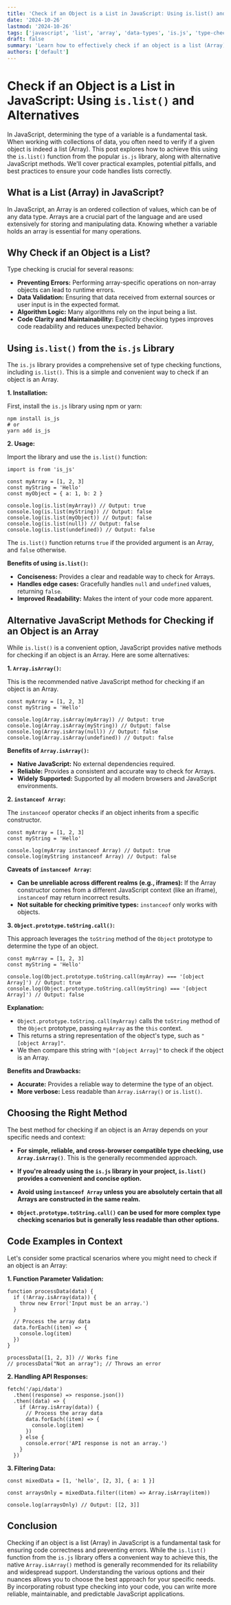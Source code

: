 ```yaml
---
title: 'Check if an Object is a List in JavaScript: Using is.list() and Alternatives'
date: '2024-10-26'
lastmod: '2024-10-26'
tags: ['javascript', 'list', 'array', 'data-types', 'is.js', 'type-checking', 'programming']
draft: false
summary: 'Learn how to effectively check if an object is a list (Array) in JavaScript using the is.list() function from the is.js library and other native JavaScript methods. Understand the nuances and best practices for reliable type checking.'
authors: ['default']
---
```


# Check if an Object is a List in JavaScript: Using `is.list()` and Alternatives

In JavaScript, determining the type of a variable is a fundamental task. When working with collections of data, you often need to verify if a given object is indeed a list (Array). This post explores how to achieve this using the `is.list()` function from the popular `is.js` library, along with alternative JavaScript methods. We'll cover practical examples, potential pitfalls, and best practices to ensure your code handles lists correctly.

## What is a List (Array) in JavaScript?

In JavaScript, an Array is an ordered collection of values, which can be of any data type. Arrays are a crucial part of the language and are used extensively for storing and manipulating data. Knowing whether a variable holds an array is essential for many operations.

## Why Check if an Object is a List?

Type checking is crucial for several reasons:

- **Preventing Errors:** Performing array-specific operations on non-array objects can lead to runtime errors.
- **Data Validation:** Ensuring that data received from external sources or user input is in the expected format.
- **Algorithm Logic:** Many algorithms rely on the input being a list.
- **Code Clarity and Maintainability:** Explicitly checking types improves code readability and reduces unexpected behavior.

## Using `is.list()` from the `is.js` Library

The `is.js` library provides a comprehensive set of type checking functions, including `is.list()`. This is a simple and convenient way to check if an object is an Array.

**1. Installation:**

First, install the `is.js` library using npm or yarn:

```plaintext
npm install is_js
# or
yarn add is_js
```

**2. Usage:**

Import the library and use the `is.list()` function:

```plaintext
import is from 'is_js'

const myArray = [1, 2, 3]
const myString = 'Hello'
const myObject = { a: 1, b: 2 }

console.log(is.list(myArray)) // Output: true
console.log(is.list(myString)) // Output: false
console.log(is.list(myObject)) // Output: false
console.log(is.list(null)) // Output: false
console.log(is.list(undefined)) // Output: false
```

The `is.list()` function returns `true` if the provided argument is an Array, and `false` otherwise.

**Benefits of using `is.list()`:**

- **Conciseness:** Provides a clear and readable way to check for Arrays.
- **Handles edge cases:** Gracefully handles `null` and `undefined` values, returning `false`.
- **Improved Readability:** Makes the intent of your code more apparent.

## Alternative JavaScript Methods for Checking if an Object is an Array

While `is.list()` is a convenient option, JavaScript provides native methods for checking if an object is an Array. Here are some alternatives:

**1. `Array.isArray()`:**

This is the recommended native JavaScript method for checking if an object is an Array.

```plaintext
const myArray = [1, 2, 3]
const myString = 'Hello'

console.log(Array.isArray(myArray)) // Output: true
console.log(Array.isArray(myString)) // Output: false
console.log(Array.isArray(null)) // Output: false
console.log(Array.isArray(undefined)) // Output: false
```

**Benefits of `Array.isArray()`:**

- **Native JavaScript:** No external dependencies required.
- **Reliable:** Provides a consistent and accurate way to check for Arrays.
- **Widely Supported:** Supported by all modern browsers and JavaScript environments.

**2. `instanceof Array`:**

The `instanceof` operator checks if an object inherits from a specific constructor.

```plaintext
const myArray = [1, 2, 3]
const myString = 'Hello'

console.log(myArray instanceof Array) // Output: true
console.log(myString instanceof Array) // Output: false
```

**Caveats of `instanceof Array`:**

- **Can be unreliable across different realms (e.g., iframes):** If the Array constructor comes from a different JavaScript context (like an iframe), `instanceof` may return incorrect results.
- **Not suitable for checking primitive types:** `instanceof` only works with objects.

**3. `Object.prototype.toString.call()`:**

This approach leverages the `toString` method of the `Object` prototype to determine the type of an object.

```plaintext
const myArray = [1, 2, 3]
const myString = 'Hello'

console.log(Object.prototype.toString.call(myArray) === '[object Array]') // Output: true
console.log(Object.prototype.toString.call(myString) === '[object Array]') // Output: false
```

**Explanation:**

- `Object.prototype.toString.call(myArray)` calls the `toString` method of the `Object` prototype, passing `myArray` as the `this` context.
- This returns a string representation of the object's type, such as `"[object Array]"`.
- We then compare this string with `"[object Array]"` to check if the object is an Array.

**Benefits and Drawbacks:**

- **Accurate:** Provides a reliable way to determine the type of an object.
- **More verbose:** Less readable than `Array.isArray()` or `is.list()`.

## Choosing the Right Method

The best method for checking if an object is an Array depends on your specific needs and context:

- **For simple, reliable, and cross-browser compatible type checking, use `Array.isArray()`**. This is the generally recommended approach.

- **If you're already using the `is.js` library in your project, `is.list()` provides a convenient and concise option.**

- **Avoid using `instanceof Array` unless you are absolutely certain that all Arrays are constructed in the same realm.**

- **`Object.prototype.toString.call()` can be used for more complex type checking scenarios but is generally less readable than other options.**

## Code Examples in Context

Let's consider some practical scenarios where you might need to check if an object is an Array:

**1. Function Parameter Validation:**

```plaintext
function processData(data) {
  if (!Array.isArray(data)) {
    throw new Error('Input must be an array.')
  }

  // Process the array data
  data.forEach((item) => {
    console.log(item)
  })
}

processData([1, 2, 3]) // Works fine
// processData("Not an array"); // Throws an error
```

**2. Handling API Responses:**

```plaintext
fetch('/api/data')
  .then((response) => response.json())
  .then((data) => {
    if (Array.isArray(data)) {
      // Process the array data
      data.forEach((item) => {
        console.log(item)
      })
    } else {
      console.error('API response is not an array.')
    }
  })
```

**3. Filtering Data:**

```plaintext
const mixedData = [1, 'hello', [2, 3], { a: 1 }]

const arraysOnly = mixedData.filter((item) => Array.isArray(item))

console.log(arraysOnly) // Output: [[2, 3]]
```

## Conclusion

Checking if an object is a list (Array) in JavaScript is a fundamental task for ensuring code correctness and preventing errors. While the `is.list()` function from the `is.js` library offers a convenient way to achieve this, the native `Array.isArray()` method is generally recommended for its reliability and widespread support. Understanding the various options and their nuances allows you to choose the best approach for your specific needs. By incorporating robust type checking into your code, you can write more reliable, maintainable, and predictable JavaScript applications.
